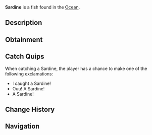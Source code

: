 {{FishInfobox
|image          = Sardine.png
|rarity         = Common
|sea            = First Sea
|location       = [[Ocean]]
|sublocation    = 
|sources        = Fish Barrel, Fishing Rod
|radar_location = 
|xp             = 20
|weather        = Clear
|time           = Day
|season         = Spring, Summer
|bait           = 
|base_weight    = 0.3
|base_value     = 30
|weight_range   = 0.2
|base_chance    = 90
|base_resil     = 90
}}
'''Sardine''' is a {{Rarity|Common}} fish found in the [[Ocean]].

== Description ==
{{Description|Sardines are small schooling fish, known for their high oil content, silver scales, and long tiny bodies.|Bestiary Entry}}

== Obtainment ==
{{Description|Found commonly in the open ocean.|Bestiary Hint}}
{{Fish Availability|
Ancient Isle/Algae Hunt
Ancient Isle/Surrounding Ocean
Atlantis/Surrounding Ocean
FischFright/Frightful Pool
Forsaken Shores/Algae Hunt
Golden Tide
LEGO Pool/Studalodon Hunt
Lovestorm/Normal
Lovestorm/Supercharged
Lucky Event/Blarney McBreeze
Lucky Event/O'Mango Goldgrin
Lucky Event/Plumrick O'Luck
Lucky Event/Rowdy McCharm
Lucky Event/Sunny O'Coin
Megalodon Hunt/Eclipse and Weekend
Megalodon Hunt/Normal
Mushgrove Swamp/Algae Hunt
Northern Summit/Surrounding Ocean
Ocean
Ocean/Deep Ocean
Ocean/Harvesters Spike
Ocean/Strange Whirlpool
Ocean/The Arch
Orca Migration/Ancient
Orca Migration/Normal
Roslit Bay/Surrounding Ocean
Shark Hunt/Great Hammerhead Shark
Shark Hunt/Great White Shark
Shark Hunt/Whale Shark
Snowcap Island/Algae Hunt
Snowcap Island/Surrounding Ocean
Whale Migration/Moby
Whale Migration/Normal
|top_rods      = 
Training Rod\151155.95\23465.59;
Leviathan's Fang Rod\149686.13\0;
Trident Rod\147227.19\16495.54;
Free Spirit Rod\145718.65\16475.33;
Firefly Rod\140814.53\23697.11;
Flimsy Rod\134388.38\19059.32;
Lucky Rod\117989.59\0;
Nocturnal Rod\83060.49\80142.47;
Blazebringer Rod\126033.45\29308.98;
Fast Rod\138167.48\28557.47;
Riptide Rod\125927.3\28504.49;
Challenger's Rod\129131.27\27479.58;
No-Life Rod\135916.88\26935.46;
Seraphic Rod\130017.28\23598.89;
Zeus Rod\126537.04\26927.52;
Rod Of The Forgotten Fang\125958.15\21350.32;
Rod Of The Depths\125343.93\19047.31;
Verdant Shear Rod\124645.17\24998.89;
Ethereal Prism Rod\124404.11\0;
Rod Of The Exalted One\123755.67\0;
Depthseeker Rod\120837.05\22624.43;
Avalanche Rod\119706.72\21716.87;
Volcanic Rod\119473.68\22255.95;
Steady Rod\62591.07\11751.11
|recommended   = Training Rod
}}

== Catch Quips ==
When catching a Sardine, the player has a chance to make one of the following exclamations:
* I caught a Sardine!
* Ouu! A Sardine!
* A Sardine!

== Change History ==
{{Change History|{{subst:Current Version}}}}

== Navigation ==
{{Fish Navbox|Ocean}}